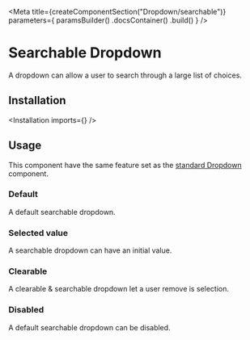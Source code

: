 
<Meta
    title={createComponentSection("Dropdown/searchable")}
    parameters={
        paramsBuilder()
            .docsContainer(<SemanticContainer documentationPath="/modules/dropdown" />)
            .build()
    }
/>

# Searchable Dropdown

A dropdown can allow a user to search through a large list of choices.

## Installation

<Installation imports={<Imports />} />

## Usage

<WarningMessage>
    This component have the same feature set as the <a href="/?path=/docs/components-dropdown-standard--default-story">standard Dropdown</a> component.
</WarningMessage>

### Default

A default searchable dropdown.

<Preview>
    <Story name="default">
        <Dropdown
            placeholder="Select language"
            selection
            search
            options={[
                {
                    "key": "Arabic",
                    "text": "Arabic",
                    "value": "Arabic"
                },
                {
                    "key": "Chinese",
                    "text": "Chinese",
                    "value": "Chinese"
                },
                {
                    "key": "Danish",
                    "text": "Danish",
                    "value": "Danish"
                },
                {
                    "key": "Dutch",
                    "text": "Dutch",
                    "value": "Dutch"
                },
                {
                    "key": "English",
                    "text": "English",
                    "value": "English"
                },
                {
                    "key": "French",
                    "text": "French",
                    "value": "French"
                },
                {
                    "key": "German",
                    "text": "German",
                    "value": "German"
                },
                {
                    "key": "Greek",
                    "text": "Greek",
                    "value": "Greek"
                },
                {
                    "key": "Hungarian",
                    "text": "Hungarian",
                    "value": "Hungarian"
                },
                {
                    "key": "Italian",
                    "text": "Italian",
                    "value": "Italian"
                },
                {
                    "key": "Japanese",
                    "text": "Japanese",
                    "value": "Japanese"
                },
                {
                    "key": "Korean",
                    "text": "Korean",
                    "value": "Korean"
                },
                {
                    "key": "Lithuanian",
                    "text": "Lithuanian",
                    "value": "Lithuanian"
                },
                {
                    "key": "Persian",
                    "text": "Persian",
                    "value": "Persian"
                },
                {
                    "key": "Polish",
                    "text": "Polish",
                    "value": "Polish"
                },
                {
                    "key": "Portuguese",
                    "text": "Portuguese",
                    "value": "Portuguese"
                },
                {
                    "key": "Russian",
                    "text": "Russian",
                    "value": "Russian"
                },
                {
                    "key": "Spanish",
                    "text": "Spanish",
                    "value": "Spanish"
                },
                {
                    "key": "Swedish",
                    "text": "Swedish",
                    "value": "Swedish"
                },
                {
                    "key": "Turkish",
                    "text": "Turkish",
                    "value": "Turkish"
                },
                {
                    "key": "Vietnamese",
                    "text": "Vietnamese",
                    "value": "Vietnamese"
                }
            ]}
        />
    </Story>
</Preview>

### Selected value

A searchable dropdown can have an initial value.

<Preview>
    <Story name="selected value">
        <Dropdown
            placeholder="Select language"
            selection
            search
            defaultValue="Dutch"
            options={[
                {
                    "key": "Arabic",
                    "text": "Arabic",
                    "value": "Arabic"
                },
                {
                    "key": "Chinese",
                    "text": "Chinese",
                    "value": "Chinese"
                },
                {
                    "key": "Danish",
                    "text": "Danish",
                    "value": "Danish"
                },
                {
                    "key": "Dutch",
                    "text": "Dutch",
                    "value": "Dutch"
                },
                {
                    "key": "English",
                    "text": "English",
                    "value": "English"
                },
                {
                    "key": "French",
                    "text": "French",
                    "value": "French"
                },
                {
                    "key": "German",
                    "text": "German",
                    "value": "German"
                },
                {
                    "key": "Greek",
                    "text": "Greek",
                    "value": "Greek"
                },
                {
                    "key": "Hungarian",
                    "text": "Hungarian",
                    "value": "Hungarian"
                },
                {
                    "key": "Italian",
                    "text": "Italian",
                    "value": "Italian"
                },
                {
                    "key": "Japanese",
                    "text": "Japanese",
                    "value": "Japanese"
                },
                {
                    "key": "Korean",
                    "text": "Korean",
                    "value": "Korean"
                },
                {
                    "key": "Lithuanian",
                    "text": "Lithuanian",
                    "value": "Lithuanian"
                },
                {
                    "key": "Persian",
                    "text": "Persian",
                    "value": "Persian"
                },
                {
                    "key": "Polish",
                    "text": "Polish",
                    "value": "Polish"
                },
                {
                    "key": "Portuguese",
                    "text": "Portuguese",
                    "value": "Portuguese"
                },
                {
                    "key": "Russian",
                    "text": "Russian",
                    "value": "Russian"
                },
                {
                    "key": "Spanish",
                    "text": "Spanish",
                    "value": "Spanish"
                },
                {
                    "key": "Swedish",
                    "text": "Swedish",
                    "value": "Swedish"
                },
                {
                    "key": "Turkish",
                    "text": "Turkish",
                    "value": "Turkish"
                },
                {
                    "key": "Vietnamese",
                    "text": "Vietnamese",
                    "value": "Vietnamese"
                }
            ]}
        />
    </Story>
</Preview>

### Clearable

A clearable & searchable dropdown let a user remove is selection.

<Preview>
    <Story name="clearable">
        <Dropdown
            placeholder="Select language"
            selection
            search
            clearable
            options={[
                {
                    "key": "Arabic",
                    "text": "Arabic",
                    "value": "Arabic"
                },
                {
                    "key": "Chinese",
                    "text": "Chinese",
                    "value": "Chinese"
                },
                {
                    "key": "Danish",
                    "text": "Danish",
                    "value": "Danish"
                },
                {
                    "key": "Dutch",
                    "text": "Dutch",
                    "value": "Dutch"
                },
                {
                    "key": "English",
                    "text": "English",
                    "value": "English"
                },
                {
                    "key": "French",
                    "text": "French",
                    "value": "French"
                },
                {
                    "key": "German",
                    "text": "German",
                    "value": "German"
                },
                {
                    "key": "Greek",
                    "text": "Greek",
                    "value": "Greek"
                },
                {
                    "key": "Hungarian",
                    "text": "Hungarian",
                    "value": "Hungarian"
                },
                {
                    "key": "Italian",
                    "text": "Italian",
                    "value": "Italian"
                },
                {
                    "key": "Japanese",
                    "text": "Japanese",
                    "value": "Japanese"
                },
                {
                    "key": "Korean",
                    "text": "Korean",
                    "value": "Korean"
                },
                {
                    "key": "Lithuanian",
                    "text": "Lithuanian",
                    "value": "Lithuanian"
                },
                {
                    "key": "Persian",
                    "text": "Persian",
                    "value": "Persian"
                },
                {
                    "key": "Polish",
                    "text": "Polish",
                    "value": "Polish"
                },
                {
                    "key": "Portuguese",
                    "text": "Portuguese",
                    "value": "Portuguese"
                },
                {
                    "key": "Russian",
                    "text": "Russian",
                    "value": "Russian"
                },
                {
                    "key": "Spanish",
                    "text": "Spanish",
                    "value": "Spanish"
                },
                {
                    "key": "Swedish",
                    "text": "Swedish",
                    "value": "Swedish"
                },
                {
                    "key": "Turkish",
                    "text": "Turkish",
                    "value": "Turkish"
                },
                {
                    "key": "Vietnamese",
                    "text": "Vietnamese",
                    "value": "Vietnamese"
                }
            ]}
        />
    </Story>
</Preview>

### Disabled

A default searchable dropdown can be disabled.

<Preview>
    <Story name="disabled">
        <Dropdown
            placeholder="Select language"
            selection
            search
            disabled
            options={[
                {
                    "key": "Arabic",
                    "text": "Arabic",
                    "value": "Arabic"
                },
                {
                    "key": "Chinese",
                    "text": "Chinese",
                    "value": "Chinese"
                },
                {
                    "key": "Danish",
                    "text": "Danish",
                    "value": "Danish"
                },
                {
                    "key": "Dutch",
                    "text": "Dutch",
                    "value": "Dutch"
                },
                {
                    "key": "English",
                    "text": "English",
                    "value": "English"
                },
                {
                    "key": "French",
                    "text": "French",
                    "value": "French"
                },
                {
                    "key": "German",
                    "text": "German",
                    "value": "German"
                },
                {
                    "key": "Greek",
                    "text": "Greek",
                    "value": "Greek"
                },
                {
                    "key": "Hungarian",
                    "text": "Hungarian",
                    "value": "Hungarian"
                },
                {
                    "key": "Italian",
                    "text": "Italian",
                    "value": "Italian"
                },
                {
                    "key": "Japanese",
                    "text": "Japanese",
                    "value": "Japanese"
                },
                {
                    "key": "Korean",
                    "text": "Korean",
                    "value": "Korean"
                },
                {
                    "key": "Lithuanian",
                    "text": "Lithuanian",
                    "value": "Lithuanian"
                },
                {
                    "key": "Persian",
                    "text": "Persian",
                    "value": "Persian"
                },
                {
                    "key": "Polish",
                    "text": "Polish",
                    "value": "Polish"
                },
                {
                    "key": "Portuguese",
                    "text": "Portuguese",
                    "value": "Portuguese"
                },
                {
                    "key": "Russian",
                    "text": "Russian",
                    "value": "Russian"
                },
                {
                    "key": "Spanish",
                    "text": "Spanish",
                    "value": "Spanish"
                },
                {
                    "key": "Swedish",
                    "text": "Swedish",
                    "value": "Swedish"
                },
                {
                    "key": "Turkish",
                    "text": "Turkish",
                    "value": "Turkish"
                },
                {
                    "key": "Vietnamese",
                    "text": "Vietnamese",
                    "value": "Vietnamese"
                }
            ]}
        />
    </Story>
</Preview>
